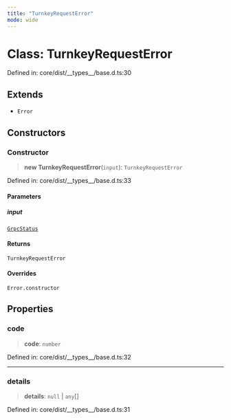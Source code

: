 ```yaml
---
title: "TurnkeyRequestError"
mode: wide
---
```

  
# Class: TurnkeyRequestError

Defined in: core/dist/\_\_types\_\_/base.d.ts:30

## Extends

- `Error`

## Constructors

### Constructor

> **new TurnkeyRequestError**(`input`): `TurnkeyRequestError`

Defined in: core/dist/\_\_types\_\_/base.d.ts:33

#### Parameters

##### input

[`GrpcStatus`](../GrpcStatus/readme)

#### Returns

`TurnkeyRequestError`

#### Overrides

`Error.constructor`

## Properties

### code

> **code**: `number`

Defined in: core/dist/\_\_types\_\_/base.d.ts:32

***

### details

> **details**: `null` \| `any`[]

Defined in: core/dist/\_\_types\_\_/base.d.ts:31
